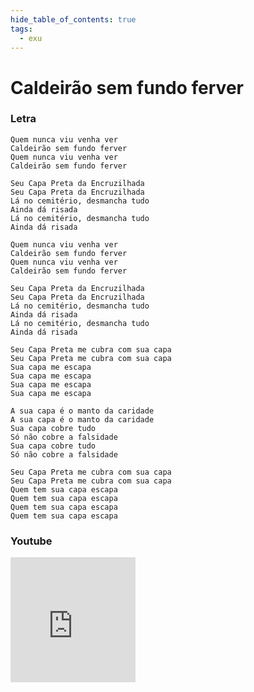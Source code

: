 ```yaml
---
hide_table_of_contents: true
tags:
  - exu
---
```


# Caldeirão sem fundo ferver

### Letra

```text
Quem nunca viu venha ver
Caldeirão sem fundo ferver
Quem nunca viu venha ver
Caldeirão sem fundo ferver

Seu Capa Preta da Encruzilhada
Seu Capa Preta da Encruzilhada
Lá no cemitério, desmancha tudo
Ainda dá risada
Lá no cemitério, desmancha tudo
Ainda dá risada

Quem nunca viu venha ver
Caldeirão sem fundo ferver
Quem nunca viu venha ver
Caldeirão sem fundo ferver

Seu Capa Preta da Encruzilhada
Seu Capa Preta da Encruzilhada
Lá no cemitério, desmancha tudo
Ainda dá risada
Lá no cemitério, desmancha tudo
Ainda dá risada

Seu Capa Preta me cubra com sua capa
Seu Capa Preta me cubra com sua capa
Sua capa me escapa
Sua capa me escapa
Sua capa me escapa
Sua capa me escapa

A sua capa é o manto da caridade
A sua capa é o manto da caridade
Sua capa cobre tudo
Só não cobre a falsidade
Sua capa cobre tudo
Só não cobre a falsidade

Seu Capa Preta me cubra com sua capa
Seu Capa Preta me cubra com sua capa
Quem tem sua capa escapa
Quem tem sua capa escapa
Quem tem sua capa escapa
Quem tem sua capa escapa
```

### Youtube

<iframe
  width="200"
  height="200"
  src="https://www.youtube.com/embed/QsLa4sMWT7E"
  title="YouTube video player"
  frameborder="0"
  allow="accelerometer; autoplay; clipboard-write; encrypted-media; gyroscope; picture-in-picture; web-share"
  referrerpolicy="strict-origin-when-cross-origin"
  allowfullscreen
></iframe>
